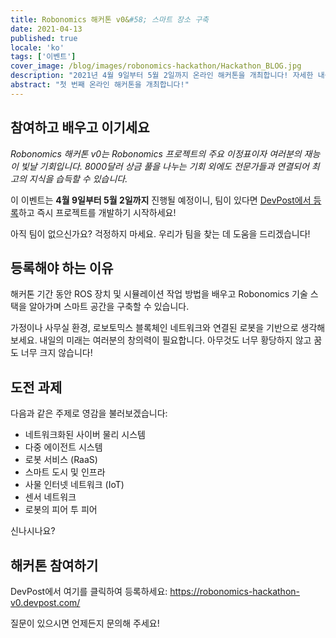 ```yaml
---
title: Robonomics 해커톤 v0&#58; 스마트 장소 구축
date: 2021-04-13
published: true
locale: 'ko'
tags: ['이벤트']
cover_image: /blog/images/robonomics-hackathon/Hackathon_BLOG.jpg
description: "2021년 4월 9일부터 5월 2일까지 온라인 해커톤을 개최합니다! 자세한 내용을 확인해보세요."
abstract: "첫 번째 온라인 해커톤을 개최합니다!"
---
```


## 참여하고 배우고 이기세요

_Robonomics 해커톤 v0는 Robonomics 프로젝트의 주요 이정표이자 여러분의 재능이 빛날 기회입니다. 8000달러 상금 풀을 나누는 기회 외에도 전문가들과 연결되어 최고의 지식을 습득할 수 있습니다._

이 이벤트는 **4월 9일부터 5월 2일까지** 진행될 예정이니, 팀이 있다면 [DevPost에서 등록](https://robonomics-hackathon-v0.devpost.com)하고 즉시 프로젝트를 개발하기 시작하세요!

아직 팀이 없으신가요? 걱정하지 마세요. 우리가 팀을 찾는 데 도움을 드리겠습니다!

## 등록해야 하는 이유

해커톤 기간 동안 ROS 장치 및 시뮬레이션 작업 방법을 배우고 Robonomics 기술 스택을 알아가며 스마트 공간을 구축할 수 있습니다.

가정이나 사무실 환경, 로보토믹스 블록체인 네트워크와 연결된 로봇을 기반으로 생각해보세요. 내일의 미래는 여러분의 창의력이 필요합니다. 아무것도 너무 황당하지 않고 꿈도 너무 크지 않습니다!

## 도전 과제

다음과 같은 주제로 영감을 불러보겠습니다:
- 네트워크화된 사이버 물리 시스템
- 다중 에이전트 시스템
- 로봇 서비스 (RaaS)
- 스마트 도시 및 인프라
- 사물 인터넷 네트워크 (IoT)
- 센서 네트워크
- 로봇의 피어 투 피어

신나시나요?

## 해커톤 참여하기

DevPost에서 여기를 클릭하여 등록하세요: https://robonomics-hackathon-v0.devpost.com/

질문이 있으시면 언제든지 문의해 주세요!